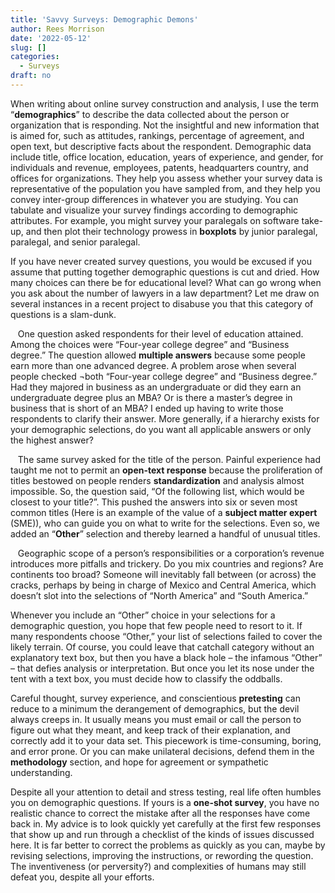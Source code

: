 ```yaml
---
title: 'Savvy Surveys: Demographic Demons'
author: Rees Morrison
date: '2022-05-12'
slug: []
categories:
  - Surveys
draft: no 
---
```


When writing about online survey construction and analysis, I use the term “**demographics**” to describe the data collected about the person or organization that is responding.  Not the insightful and new information that is aimed for, such as attitudes, rankings, percentage of agreement, and open text, but descriptive facts about the respondent.  Demographic data include title, office location, education, years of experience, and gender, for individuals and revenue, employees, patents, headquarters country, and offices for organizations.  They help you assess whether your survey data is representative of the population you have sampled from, and they help you convey inter-group differences in whatever you are studying.  You can tabulate and visualize your survey findings according to demographic attributes.  For example, you might survey your paralegals on software take-up, and then plot their technology prowess in **boxplots** by junior paralegal, paralegal, and senior paralegal.

If you have never created survey questions, you would be excused if you assume that putting together demographic questions is cut and dried.  How many choices can there be for educational level?  What can go wrong when you ask about the number of lawyers in a law department?  Let me draw on several instances in a recent project to disabuse you that this category of questions is a slam-dunk.

&nbsp;&nbsp;&nbsp;One question asked respondents for their level of education attained.  Among the choices were “Four-year college degree” and “Business degree.”  The question allowed **multiple answers** because some people earn more than one advanced degree.  A problem arose when several people checked ¬both “Four-year college degree” and “Business degree.”   Had they majored in business as an undergraduate or did they earn an undergraduate degree plus an MBA?  Or is there a master’s degree in business that is short of an MBA?  I ended up having to write those respondents to clarify their answer.  More generally, if a hierarchy exists for your demographic selections, do you want all applicable answers or only the highest answer?

&nbsp;&nbsp;&nbsp;The same survey asked for the title of the person.  Painful experience had taught me not to permit an **open-text response** because the proliferation of titles bestowed on people renders **standardization** and analysis almost impossible.  So, the question said, “Of the following list, which would be closest to your title?”.  This pushed the answers into six or seven most common titles (Here is an example of the value of a **subject matter expert** (SME)), who can guide you on what to write for the selections.  Even so, we added an “**Other**” selection and thereby learned a handful of unusual titles.

&nbsp;&nbsp;&nbsp;Geographic scope of a person’s responsibilities or a corporation’s revenue introduces more pitfalls and trickery.  Do you mix countries and regions?  Are continents too broad?  Someone will inevitably fall between (or across) the cracks, perhaps by being in charge of Mexico and Central America, which doesn’t slot into the selections of “North America” and “South America.”

Whenever you include an “Other” choice in your selections for a demographic question, you hope that few people need to resort to it.  If many respondents choose “Other,” your list of selections failed to cover the likely terrain.  Of course, you could leave that catchall category without an explanatory text box, but then you have a black hole – the infamous “Other” -- that defies analysis or interpretation.  But once you let its nose under the tent with a text box, you must decide how to classify the oddballs.

Careful thought, survey experience, and conscientious **pretesting** can reduce to a minimum the derangement of demographics, but the devil always creeps in.  It usually means you must email or call the person to figure out what they meant, and keep track of their explanation, and correctly add it to your data set.  This piecework is time-consuming, boring, and error prone.  Or you can make unilateral decisions, defend them in the **methodology** section, and hope for agreement or sympathetic understanding.

Despite all your attention to detail and stress testing, real life often humbles you on demographic questions.  If yours is a **one-shot survey**, you have no realistic chance to correct the mistake after all the responses have come back in.  My advice is to look quickly yet carefully at the first few responses that show up and run through a checklist of the kinds of issues discussed here.  It is far better to correct the problems as quickly as you can, maybe by revising selections, improving the instructions, or rewording the question.  The inventiveness (or perversity?) and complexities of humans may still defeat you, despite all your efforts.  

<!-- Book: 2 Questions Demographic -->
<!-- Source: TVPi -->

